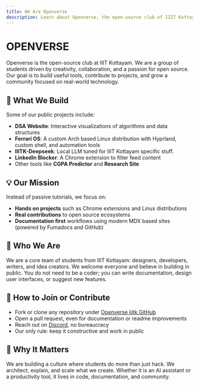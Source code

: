 ```yaml
---
title: We Are Openverse
description: Learn about Openverse, the open-source club of IIIT Kottayam, our projects, mission, and how to contribute.
---
```


# OPENVERSE

Openverse is the open-source club at IIIT Kottayam. We are a group of students driven by creativity, collaboration, and a passion for open source. Our goal is to build useful tools, contribute to projects, and grow a community focused on real-world technology.

## 🌟 What We Build

Some of our public projects include:
- **DSA Website**: Interactive visualizations of algorithms and data structures
- **Ferrari OS**: A custom Arch based Linux distribution with Hyprland, custom shell, and automation tools
- **IIITK-Deepseek**: Local LLM tuned for IIIT Kottayam specific stuff.
- **LinkedIn Blocker**: A Chrome extension to filter feed content
- Other tools like **CGPA Predictor** and **Research Site**

## 💡 Our Mission

Instead of passive tutorials, we focus on:
- **Hands on projects** such as Chrome extensions and Linux distributions
- **Real contributions** to open source ecosystems
- **Documentation first** workflows using modern MDX based sites (powered by Fumadocs and GitHub)

## 🧭 Who We Are

We are a core team of students from IIIT Kottayam: designers, developers, writers, and idea creators. We welcome everyone and believe in building in public. You do not need to be a coder; you can write documentation, design user interfaces, or suggest new features.

## 🤝 How to Join or Contribute

- Fork or clone any repository under [Openverse iiitk GitHub](https://github.com/Openverse-iiitk)
- Open a pull request, even for documentation or readme improvements
- Reach out on [Discord](https://discord.gg/Gz46tjnBpN), no bureaucracy
- Our only rule: keep it constructive and work in public

## 🚀 Why It Matters

We are building a culture where students do more than just hack. We architect, explain, and scale what we create. Whether it is an AI assistant or a productivity tool, it lives in code, documentation, and community.

